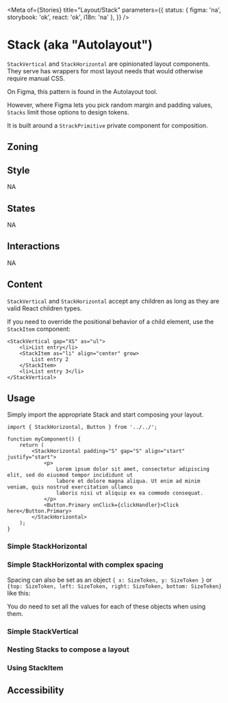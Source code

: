 
<Meta
	of={Stories}
	title="Layout/Stack"
	parameters={{
		status: { figma: 'na', storybook: 'ok', react: 'ok', i18n: 'na' },
	}}
/>

# Stack (aka "Autolayout")

`StackVertical` and `StackHorizontal` are opinionated layout components. They serve has wrappers for most layout needs that would otherwise require manual CSS.

On Figma, this pattern is found in the Autolayout tool.

However, where Figma lets you pick random margin and padding values, `Stacks` limit those options to design tokens.

It is built around a `StrackPrimitive` private component for composition.

## Zoning

<FigmaImage src="https://www.figma.com/file/qc8oUSyVJM67gSsbTShftt/%F0%9F%93%90-Zoning?node-id=1044%3A237" />

## Style

NA

## States

NA

## Interactions

NA

## Content

`StackVertical` and `StackHorizontal` accept any children as long as they are valid React children types.

If you need to override the positional behavior of a child element, use the `StackItem` component:

```tsx
<StackVertical gap="XS" as="ul">
	<li>List entry</li>
	<StackItem as="li" align="center" grow>
		List entry 2
	</StackItem>
	<li>List entry 3</li>
</StackVertical>
```

## Usage

Simply import the appropriate Stack and start composing your layout.

```tsx
import { StackHorizontal, Button } from '../../';

function myComponent() {
	return (
		<StackHorizontal padding="S" gap="S" align="start" justify="start">
			<p>
				Lorem ipsum dolor sit amet, consectetur adipiscing elit, sed do eiusmod tempor incididunt ut
				labore et dolore magna aliqua. Ut enim ad minim veniam, quis nostrud exercitation ullamco
				laboris nisi ut aliquip ex ea commodo consequat.
			</p>
			<Button.Primary onClick={clickHandler}>Click here</Button.Primary>
		</StackHorizontal>
	);
}
```

### Simple StackHorizontal

<Canvas>
	<Story of={Stories.TestHorizontal} />
</Canvas>

<ArgTypes story={Stories.TestHorizontal} />

### Simple StackHorizontal with complex spacing

Spacing can also be set as an object `{ x: SizeToken, y: SizeToken }` or `{top: SizeToken, left: SizeToken, right: SizeToken, bottom: SizeToken}` like this:

<Canvas>
	<Story of={Stories.TestHorizontalWithExplicitSpacing} />
</Canvas>

<ArgTypes story={Stories.TestHorizontalWithExplicitSpacing} />

You do need to set all the values for each of these objects when using them.

### Simple StackVertical

<Canvas>
	<Story of={Stories.TestVertical} />
</Canvas>

<ArgTypes story={Stories.TestVertical} />

### Nesting Stacks to compose a layout

<Canvas>
	<Story of={Stories.StackNesting} />
</Canvas>

### Using StackItem

<Canvas>
	<Story of={Stories.StackWithStackItem} />
</Canvas>

<ArgTypes story={Stories.StackWithStackItem} />

## Accessibility
